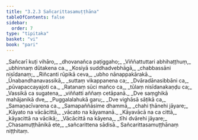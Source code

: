 ```yaml
---
title: "3.2.3 Sañcarittasamuṭṭhāna"
tableOfContents: false
sidebar:
  order: 7
type: "tipitaka"
basket: "vi"
book: "pari"
---
```



<DynamicBreadcrumb />

<Division number="260" book="pari">

<Paragraph number="1103" type="verses" book="pari">
_Sañcarī kuṭi vihāro,_  
_dhovanañca paṭiggaho;_  
_Viññattuttari abhihaṭṭhuṃ,_  
_ubhinnaṃ dūtakena ca._  

</Paragraph>

<Paragraph number="1104" type="verses" book="pari">
_Kosiyā suddhadvebhāgā,_  
_chabbassāni nisīdanaṃ;_  
_Riñcanti rūpikā ceva,_  
_ubho nānappakārakā._  

</Paragraph>

<Paragraph number="1105" type="verses" book="pari">
_Ūnabandhanavassikā,_  
_suttaṃ vikappanena ca;_  
_Dvāradānasibbāni ca,_  
_pūvapaccayajoti ca._  

</Paragraph>

<Paragraph number="1106" type="verses" book="pari">
_Ratanaṃ sūci mañco ca,_  
_tūlaṃ nisīdanakaṇḍu ca;_  
_Vassikā ca sugatena,_  
_viññatti aññaṃ cetāpanā._  

</Paragraph>

<Paragraph number="1107" type="verses" book="pari">
_Dve saṃghikā mahājanikā dve,_  
_Puggalalahukā garu;_  
_Dve vighāsā sāṭikā ca,_  
_Samaṇacīvarena ca._  

</Paragraph>

<Paragraph number="1108" type="verses" book="pari">
_Samapaññāsime dhammā,_  
_chahi ṭhānehi jāyare;_  
_Kāyato na vācācittā,_  
_vācato na kāyamanā._  

</Paragraph>

<Paragraph number="1109" type="verses" book="pari">
_Kāyavācā na ca cittā,_  
_kāyacittā na vācikā;_  
_Vācācittā na kāyena,_  
_tīhi dvārehi jāyare;_  
_Chasamuṭṭhānikā ete,_  
_sañcarittena sādisā._  


</Paragraph>
</Division>

<Paragraph number="1110" type="center" book="pari">
Sañcarittasamuṭṭhānaṃ niṭṭhitaṃ.
</Paragraph>